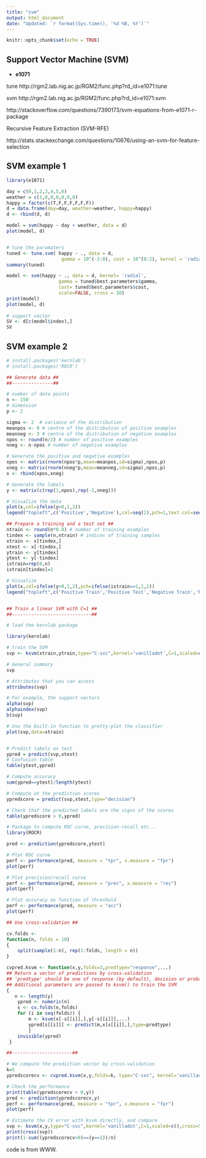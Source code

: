 ---
title: "svm"
output: html_document
date: "Updated: `r format(Sys.time(), '%d %B, %Y')`"
---

```{r setup, include=FALSE}
knitr::opts_chunk$set(echo = TRUE)
```

## Support Vector Machine (SVM) ##

  *  **e1071**

tune
http://rgm2.lab.nig.ac.jp/RGM2/func.php?rd_id=e1071:tune

svm
http://rgm2.lab.nig.ac.jp/RGM2/func.php?rd_id=e1071:svm

http://stackoverflow.com/questions/7390173/svm-equations-from-e1071-r-package

Recursive Feature Extraction (SVM-RFE)

http://stats.stackexchange.com/questions/10676/using-an-svm-for-feature-selection


## SVM example 1

```{r warning=F}
library(e1071)

day = c(0,1,2,3,4,5,6)
weather = c(1,0,0,0,0,0,0)
happy = factor(c(T,F,F,F,F,F,F))
d = data.frame(day=day, weather=weather, happy=happy)
d <- rbind(d, d)

model = svm(happy ~ day + weather, data = d)
plot(model, d)


# tune the paramaters 
tuned <- tune.svm( happy ~ ., data = d, 
                    gamma = 10^(-2:0), cost = 10^(0:2), kernel = 'radial')
summary(tuned)

model <- svm(happy ~ ., data = d, kernel= 'radial', 
                   gamma = tuned$best.parameters$gamma, 
                   cost= tuned$best.parameters$cost,
                   scale=FALSE, cross = 10)
print(model)
plot(model, d)
  
# support vector
SV <- d[c(model$index),]
SV

```


## SVM example 2


```{r}
# install.packages('kernlab')
# install.packages('ROCR')

## Generate data ##
##---------------##

# number of data points
n <- 150
# dimension
p <- 2

sigma <- 2  # variance of the distribution
meanpos <- 0 # centre of the distribution of positive examples
meanneg <- 3 # centre of the distribution of negative examples
npos <- round(n/2) # number of positive examples
nneg <- n-npos # number of negative examples

# Generate the positive and negative examples
xpos <- matrix(rnorm(npos*p,mean=meanpos,sd=sigma),npos,p)
xneg <- matrix(rnorm(nneg*p,mean=meanneg,sd=sigma),npos,p)
x <- rbind(xpos,xneg)

# Generate the labels
y <- matrix(c(rep(1,npos),rep(-1,nneg)))

# Visualize the data
plot(x,col=ifelse(y>0,1,2))
legend("topleft",c('Positive','Negative'),col=seq(2),pch=1,text.col=seq(2))

## Prepare a training and a test set ##
ntrain <- round(n*0.8) # number of training examples
tindex <- sample(n,ntrain) # indices of training samples
xtrain <- x[tindex,]
xtest <- x[-tindex,]
ytrain <- y[tindex]
ytest <- y[-tindex]
istrain=rep(0,n)
istrain[tindex]=1

# Visualize
plot(x,col=ifelse(y>0,1,2),pch=ifelse(istrain==1,1,2))
legend("topleft",c('Positive Train','Positive Test','Negative Train','Negative Test'),col=c(1,1,2,2),pch=c(1,2,1,2),text.col=c(1,1,2,2))


## Train a linear SVM with C=1 ##
##-----------------------------##

# load the kernlab package

library(kernlab)

# train the SVM
svp <- ksvm(xtrain,ytrain,type="C-svc",kernel='vanilladot',C=1,scaled=c())

# General summary
svp

# Attributes that you can access
attributes(svp)

# For example, the support vectors
alpha(svp)
alphaindex(svp)
b(svp)

# Use the built-in function to pretty-plot the classifier
plot(svp,data=xtrain)


# Predict labels on test
ypred = predict(svp,xtest)
# Confusion table
table(ytest,ypred)

# Compute accuracy
sum(ypred==ytest)/length(ytest)

# Compute at the prediction scores
ypredscore = predict(svp,xtest,type="decision")

# Check that the predicted labels are the signs of the scores
table(ypredscore > 0,ypred)

# Package to compute ROC curve, precision-recall etc...
library(ROCR)

pred <- prediction(ypredscore,ytest)

# Plot ROC curve
perf <- performance(pred, measure = "tpr", x.measure = "fpr") 
plot(perf)

# Plot precision/recall curve
perf <- performance(pred, measure = "prec", x.measure = "rec") 
plot(perf)

# Plot accuracy as function of threshold
perf <- performance(pred, measure = "acc") 
plot(perf)

## Use cross-validation ##

cv.folds <-
function(n, folds = 10)
{
	split(sample(1:n), rep(1:folds, length = n))
}

cvpred.ksvm <- function(x,y,folds=3,predtype="response",...)
## Return a vector of predictions by cross-validation
## 'predtype' should be one of response (by default), decision or probabilities, depending the prediction we want (SVM label, score or probability, see predict.ksvm())
## Additional parameters are passed to ksvm() to train the SVM
{
   n <- length(y)
 	ypred <- numeric(n)
 	s <- cv.folds(n,folds)
 	for (i in seq(folds)) {
 		m <- ksvm(x[-s[[i]],],y[-s[[i]]],...)
 		ypred[s[[i]]] <- predict(m,x[s[[i]],],type=predtype)
 		}
 	invisible(ypred)
 }

##----------------------##

# We compute the prediction vector by cross-validation
k=5  
ypredscorecv <- cvpred.ksvm(x,y,folds=k, type="C-svc", kernel='vanilladot', C=1, scaled=c(), predtype="decision")

# Check the performance
print(table(ypredscorecv > 0,y))
pred <- prediction(ypredscorecv,y)
perf <- performance(pred, measure = "tpr", x.measure = "fpr") 
plot(perf)

# Estimate the CV error with ksvm directly, and compare
svp <- ksvm(x,y,type="C-svc",kernel='vanilladot',C=1,scaled=c(),cross=5)
print(cross(svp))
print(1-sum((ypredscorecv>0)==(y==1))/n)

```

code is from WWW.
